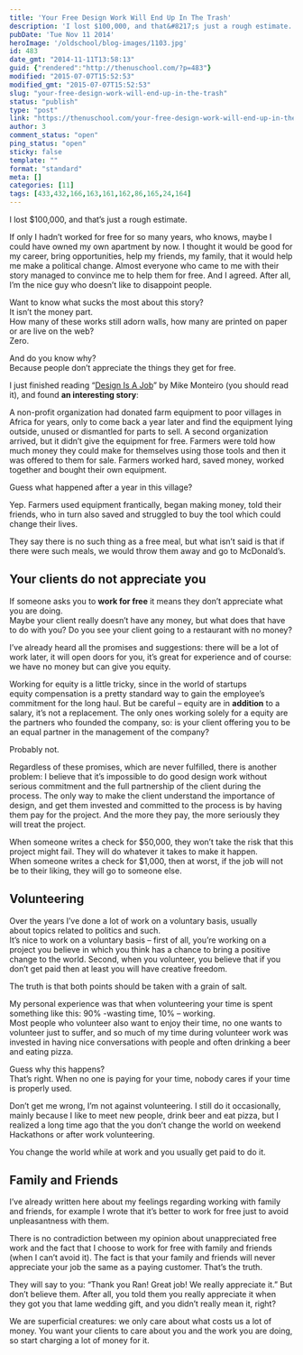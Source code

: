 ```yaml
---
title: 'Your Free Design Work Will End Up In The Trash'
description: 'I lost $100,000, and that&#8217;s just a rough estimate. If only I hadn’t worked for free for so many years, who knows, maybe I could have owned my own apartment by now. I thought it would be good for my career, bring opportunities, help my friends, my family, that it would help me make a political [&hellip;]'
pubDate: 'Tue Nov 11 2014'
heroImage: '/oldschool/blog-images/1103.jpg'
id: 483
date_gmt: "2014-11-11T13:58:13"
guid: {"rendered":"http://thenuschool.com/?p=483"}
modified: "2015-07-07T15:52:53"
modified_gmt: "2015-07-07T15:52:53"
slug: "your-free-design-work-will-end-up-in-the-trash"
status: "publish"
type: "post"
link: "https://thenuschool.com/your-free-design-work-will-end-up-in-the-trash/"
author: 3
comment_status: "open"
ping_status: "open"
sticky: false
template: ""
format: "standard"
meta: []
categories: [11]
tags: [433,432,166,163,161,162,86,165,24,164]
---
```


<p>I lost $100,000, and that&#8217;s just a rough estimate.</p>
<p>If only I hadn’t worked for free for so many years, who knows, maybe I could have owned my own apartment by now. I thought it would be good for my career, bring opportunities, help my friends, my family, that it would help me make a political change. Almost everyone who came to me with their story managed to convince me to help them for free. And I agreed. After all, I&#8217;m the nice guy who doesn’t like to disappoint people.</p>
<p>Want to know what sucks the most about this story?<br />
It isn&#8217;t the money part.<br />
How many of these works still adorn walls, how many are printed on paper or are live on the web?<br />
Zero.</p>
<p>And do you know why?<br />
Because people don’t appreciate the things they get for free.</p>
<p>I just finished reading &#8220;<a href="http://www.amazon.com/gp/product/1937557049/ref=as_li_tl?ie=UTF8&amp;camp=1789&amp;creative=390957&amp;creativeASIN=1937557049&amp;linkCode=as2&amp;tag=letstalkab0ad-20&amp;linkId=JG7YXY6DGSDSLGCK" target="_blank">Design Is A Job</a>&#8221; by Mike Monteiro (you should read it), and found <strong>an interesting story</strong>:</p>
<p>A non-profit organization had donated farm equipment to poor villages in Africa for years, only to come back a year later and find the equipment lying outside, unused or dismantled for parts to sell. A second organization arrived, but it didn’t give the equipment for free. Farmers were told how much money they could make for themselves using those tools and then it was offered to them for sale. Farmers worked hard, saved money, worked together and bought their own equipment.</p>
<p>Guess what happened after a year in this village?</p>
<p>Yep. Farmers used equipment frantically, began making money, told their friends, who in turn also saved and struggled to buy the tool which could change their lives.</p>
<p>They say there is no such thing as a free meal, but what isn’t said is that if there were such meals, we would throw them away and go to McDonald&#8217;s.</p>
<h2>Your clients do not appreciate you</h2>
<p>If someone asks you to <strong>work for free</strong> it means they don’t appreciate what you are doing.<br />
Maybe your client really doesn’t have any money, but what does that have to do with you? Do you see your client going to a restaurant with no money?</p>
<p>I&#8217;ve already heard all the promises and suggestions: there will be a lot of work later, it will open doors for you, it&#8217;s great for experience and of course: we have no money but can give you equity.</p>
<p>Working for equity is a little tricky, since in the world of startups equity compensation is a pretty standard way to gain the employee’s commitment for the long haul. But be careful &#8211; equity are in <strong>addition</strong> to a salary, <span id="8690fe91-b19b-471f-8a1f-f6ee48891a4b" class="GINGER_SOFTWARE_mark">it&#8217;s</span> not a replacement. The only ones working solely for <span id="a6eca386-15d4-43e4-bf10-71778ef06cd2" class="GINGER_SOFTWARE_mark">a</span> equity are the partners who founded the company, so: is your client offering you to be an equal partner in the management of the company?</p>
<p>Probably not.</p>
<p>Regardless of these promises, which are never fulfilled, there is another problem: I believe that it’s impossible to do good design work without serious commitment and the full partnership of the client during the process. The only way to make the client understand the importance of design, and get them invested and committed to the process is by having them pay for the project. And the more they <span id="7f3854c9-486d-4c98-94a5-c04d87419eb2" class="GINGER_SOFTWARE_mark">pay</span>, the more <span id="5011138b-f00d-4add-9baa-6800a3116441" class="GINGER_SOFTWARE_mark">seriously they</span> will treat the project.</p>
<p>When someone writes a check for $50,000, they won’t take the risk that this project might fail. They will do whatever it takes to make it happen.<br />
When someone writes a check for $1,000, then at worst, if the job will not be to their liking, they will go to someone else.</p>
<h2>Volunteering</h2>
<p>Over the years I&#8217;ve done a lot of work on a voluntary basis, usually about topics related to politics and such.<br />
It&#8217;s nice to work on a voluntary basis &#8211; first of all, you&#8217;re working on a project you believe in which you think has a chance to bring a positive change to the world. Second, when you volunteer, you believe that if you don’t get paid then at least you will have creative freedom.</p>
<p>The truth is that both points should be taken with a grain of salt.</p>
<p>My personal experience was that when volunteering your time is <span id="23c70b2c-39a2-4cbc-88ef-a5289d747b68" class="GINGER_SOFTWARE_mark">spent something</span> like this: 90% -wasting time, 10% &#8211; working.<br />
Most people who volunteer <span id="f3a1d1c3-fcb6-4760-bf1d-688020e72cbd" class="GINGER_SOFTWARE_mark">also want</span> to enjoy their time, no one wants to volunteer just to suffer, and so much of my time during volunteer work was invested in having nice conversations with people and often drinking a beer and eating pizza.</p>
<p>Guess why this happens?<br />
That&#8217;s right. When no one is paying for your time, nobody cares if your time is properly used.</p>
<p>Don’t get me wrong, I&#8217;m not against volunteering. I still do it occasionally, mainly because I like to meet new people, drink beer and eat pizza, but I realized a long time ago that the you don&#8217;t change the world on weekend Hackathons or after work volunteering.</p>
<p>You change the world while at work and you usually get paid to do it.</p>
<h2>Family and Friends</h2>
<p>I’ve already written here about my feelings regarding working with family and friends, for example I wrote that it’s better to work for free just to avoid unpleasantness with them.</p>
<p>There is no contradiction between my opinion about <span id="1e161188-7feb-4a64-bcc5-bcd907149516" class="GINGER_SOFTWARE_mark">unappreciated free work</span> and the fact that I choose to work for free with family and friends (when I can’t avoid it). The fact is that your family and friends will never appreciate your job the same as a paying customer. That’s the truth.</p>
<p>They will say to you: “Thank you Ran! Great job! We really appreciate it.” But don’t believe them. After all, you told them you really appreciate it when they got you that lame wedding gift, and you didn’t really mean it, right?</p>
<p>We are superficial creatures: we only care about what costs us a lot of money. You want your clients to care about you and the work you are doing, so start charging a lot of money for it.</p>